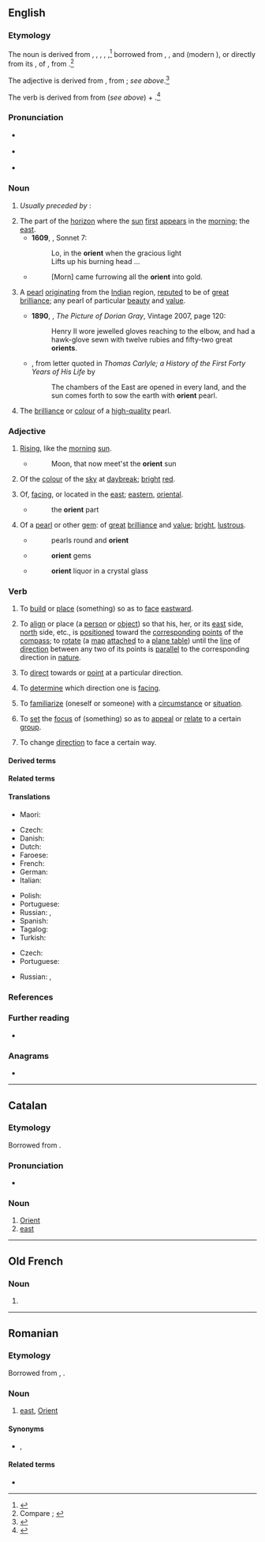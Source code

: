 {{also|Orient}}
==English==
{{was wotd|2019|September|4}}

===Etymology===
{{multiple images
|direction = vertical
|image1 = "Asia Noviter Delineata". Amsterdam, Guglielmus Blaeu, 1635.jpg
|caption1 = A 1635 map of the orient ''(sense 1)'' or [[Asia]] by {{w|Willem Blaeu}}
|image2 = Aci Castello Sicily Italy - Creative Commons by gnuckx - panoramio.jpg
|caption2 = The [[sunrise]] seen in the orient ''(sense 2)'' or [[east]] [[direction]] from {{w|Aci Castello}}, [[Sicily]], [[Italy]]
}}

{{PIE root|en|h₃er}}
The noun is derived from {{inh|en|enm|orient}}, {{m|enm|oriente}}, {{m|enm|oryent}}, {{m|enm|oryente}}, {{m|enm|oryentte||the east direction; eastern horizon or sky; eastern regions of the world, Asia, Orient; eastern edge of the world}},<ref>{{R:MED Online|entry=orient(e|pos=n|id=MED30896|accessdate=11 June 2019}}</ref> borrowed from {{bor|en|xno|orient}}, {{m|fro|oriente}}, and {{bor|en|fro|orient||east direction; Asia, Orient}} (modern {{cog|fr|orient}}), or directly from its {{glossary|etymon}} {{der|en|la|oriēns||the east; daybreak, dawn; sunrise; (''participle'') rising; appearing; originating}}, {{glossary|present}} {{glossary|active}} {{glossary|participle}} of {{m|la|orior||to get up, rise; to appear, become visible; to be born, come to exist, originate}}, from {{der|en|ine-pro|*h₃er-||to move, stir; to rise, spring}}.<ref>Compare {{R:OED Online|pos=n.'' and ''adj|id=132525|date=September 2004|nodot=yes}}; {{R:Oxford Dictionaries Online}}</ref>

The adjective is derived from {{inh|en|enm|orient||eastern; from Asia or the Orient; brilliant, shining (characteristic of jewels from the Orient)}}, from {{inh|en|enm|orient|pos=noun}}; ''see above''.<ref>{{R:MED Online|pos=adj|id=MED30893|accessdate=11 June 2019}}</ref>

The verb is derived from {{der|en|fr|orienter||to orientate; to guide; to set to north}} from {{der|en|fr|orient|pos=noun}} (''see above'') + {{m|fr|-er|pos=''suffix forming infinitives of first-conjugation verbs''}}.<ref>{{R:OED Online|pos=v|id=132526|date=September 2004}}</ref>

===Pronunciation===
* {{a|RP}} {{IPA|en|/ˈɔː.ɹɪ.ənt/}}
* {{a|GA}} {{IPA|en|/ˈɔ.ɹi.ənt/|/ˈɒ.ɹɪ-/}}
* {{hyphenation|en|or|i|ent}}

===Noun===
{{en-noun}}

# ''Usually preceded by'' '''{{l|en|the}}''': {{alternative case form of|en|Orient||a [[region]] or a [[part#Noun|part]] of the [[world]] to the [[east]] of a certain [[place#Noun|place]]; [[country|countries]] of [[Asia]], the [[East]] (especially [[East Asia]])|nocap=1}} {{defdate|from 14th c.}}
#: {{antonyms|en|occident}}
# The part of the [[horizon]] where the [[sun#Noun|sun]] [[first]] [[appear]]s in the [[morning]]; the [[east]].
#* '''1609''', {{w|William Shakespeare}}, Sonnet 7:
#*: Lo, in the '''orient''' when the gracious light
#*: Lifts up his burning head ...
#* {{rfdate||and other bibliographic particulars, eg, title of work, page, url, full name of author}} {{w|Tennyson}}
#*: [Morn] came furrowing all the '''orient''' into gold.
# {{lb|en|obsolete}} A [[pearl#Noun|pearl]] [[originate|originating]] from the [[Indian#Adjective|Indian]] region, [[repute#Verb|reputed]] to be of [[great#Adjective|great]] [[brilliance]]; {{lb|en|by extension}} any pearl of particular [[beauty]] and [[value#Noun|value]]. {{defdate|19th c.}}
#* '''1890''', {{w|Oscar Wilde}}, ''The Picture of Dorian Gray'', Vintage 2007, page 120:
#*: Henry II wore jewelled gloves reaching to the elbow, and had a hawk-glove sewn with twelve rubies and fifty-two great '''orients'''.
#* {{w|Thomas Carlyle}}, from letter quoted in ''Thomas Carlyle; a History of the First Forty Years of His Life'' by {{w|James Anthony Froude}}
#*: The chambers of the East are opened in every land, and the sun comes forth to sow the earth with '''orient''' pearl.
# {{lb|en|by extension}} The [[brilliance]] or [[colour]] of a [[high-quality]] pearl.

===Adjective===
{{en-adj|-}}

# {{lb|en|dated|poetic|also|figuratively}} [[rising#Adjective|Rising]], like the [[morning]] [[sun#Noun|sun]].
#* {{rfdate||and other bibliographic particulars, eg, title of work, page, url}} {{w|John Milton}}
#*: Moon, that now meet'st the '''orient''' sun
# {{lb|en|dated|poetic}} Of the [[colour#Noun|colour]] of the [[sky]] at [[daybreak]]; [[bright]] [[red]].
#: {{synonyms|en|Orient red}}
# {{lb|en|obsolete|except|poetic}} Of, [[face#Verb|facing]], or located in the [[east#Noun|east]]; [[eastern]], [[oriental]].
#: {{antonyms|en|occidental}}
#* {{rfdate||and other bibliographic particulars, eg, title of work, page, url, full name of author}} {{w|Hakluyt}}
#*: the '''orient''' part
# {{lb|en|obsolete|except|poetic}} Of a [[pearl]] or other [[gem]]: of [[great#Adjective|great]] [[brilliance]] and [[value#Noun|value]]; {{lb|en|by extension}} [[bright]], [[lustrous]].
#: {{synonyms|en|Thesaurus:shining}}
#* {{rfdate||and other bibliographic particulars, eg, title of work, page, url}} {{w|Jeremy Taylor}}
#*: pearls round and '''orient'''
#* {{rfdate||and other bibliographic particulars, eg, title of work, page, url, full name of author}} {{w|Wordsworth}}
#*: '''orient''' gems
#* {{rfdate||and other bibliographic particulars, eg, title of work, page, url, full name of author}} {{w|John Milton}}
#*: '''orient''' liquor in a crystal glass

===Verb===
{{en-verb}} {{term-label|en|commonly|_|US}}

# {{lb|en|transitive}} To [[build#Verb|build]] or [[place#Verb|place]] (something) so as to [[face#Verb|face]] [[eastward]].
# {{lb|en|transitive|by extension}} To [[align]] or place (a [[person]] or [[object#Noun|object]]) so that his, her, or its [[east]] side, [[north]] side, etc., is [[position#Verb|positioned]] toward the [[corresponding#Adjective|corresponding]] [[point#Noun|points]] of the [[compass#Noun|compass]]; {{lb|en|specifically|surveying}} to [[rotate]] (a [[map#Noun|map]] [[attach]]ed to a [[plane table]]) until the [[line#Noun|line]] of [[direction]] between any two of its points is [[parallel#Adjective|parallel]] to the corresponding direction in [[nature]].
#: {{synonyms|en|orientate|q1=commonly Britain}}
# {{lb|en|transitive}} To [[direct#Verb|direct]] towards or [[point#Verb|point]] at a particular direction.
#: {{synonyms|en|orientate|q1=commonly Britain}}
#: {{ux|en|The workers '''oriented''' all the signs to face the road.}}
# {{lb|en|transitive|reflexive}} To [[determine]] which direction one is [[face#Verb|facing]].
#: {{ux|en|Let me just '''orient''' myself and we can be on our way.}}
# {{lb|en|transitive|often|reflexive|figuratively}} To [[familiarize]] (oneself or someone) with a [[circumstance]] or [[situation]].
#: {{synonyms|en|orientate|q1=commonly Britain}}
#: {{antonyms|en|disorient|disorientate}}
#: {{ux|en|Give him time to '''orient''' himself within the new hierarchy.}}
# {{lb|en|transitive|figuratively}} To [[set#Verb|set]] the [[focus#Noun|focus]] of (something) so as to [[appeal#Verb|appeal]] or [[relate]] to a certain [[group#Noun|group]].
#: {{ux|en|We will '''orient''' our campaign to the youth who are often disinterested.}}
# {{lb|en|intransitive}} To change [[direction]] to face a certain way.

====Derived terms====
{{col3|en|disorient|disorientate|nonorientable|nonoriented|orientable|orientate|[[orientating]] {{qualifier|adjective}}|orientation|[[oriented]] {{qualifier|adjective}}|orienteer|orienteering|reorient|reorientate|reorientation|unorientable|unoriented}}

====Related terms====
{{col3|en|[[oriental]], [[Oriental]]|orientalism|orientalist|origin}}

====Translations====
{{trans-top|to direct towards or point at a particular direction}}
* Maori: {{t|mi|whakaanga}}
{{trans-mid}}
{{trans-bottom}}

{{trans-top|to familiarize (oneself or someone) with a situation or circumstance}}
* Czech: {{t|cs|orientovat|alt=orientovat se}}
* Danish: {{t|da|orientere|alt=orientere sig}}
* Dutch: {{t+|nl|oriënteren|alt=zich oriënteren}}
* Faroese: {{t|fo|ætta seg}} {{qualifier|rare, literary}}
* French: {{t+|fr|orienter|alt=s'orienter}}
* German: {{t+|de|orientieren|alt=sich orientieren}}
* Italian: {{t+|it|orientarsi}}
{{trans-mid}}
* Polish: {{t+|pl|orientować się}}
* Portuguese: {{t+|pt|orientar}}
* Russian: {{t+|ru|ориенти́роваться|impf}}, {{t+|ru|сориенти́роваться|pf}}
* Spanish: {{t+|es|orientar|alt=orientarse}}
* Tagalog: {{t|tl|ilantang}}
* Turkish: {{t|tr|oriyantal}}
{{trans-bottom}}

{{trans-top|to set the focus of (something) so as to appeal or relate to a certain group}}
* Czech: {{t|cs|orientovat}}
* Portuguese: {{t+|pt|orientar}}
{{trans-mid}}
* Russian: {{t+|ru|ориенти́ровать|impf}}, {{t+|ru|сориенти́ровать|pf}}
{{trans-bottom}}

===References===
<references />

===Further reading===
* {{pedia|Orient}}

===Anagrams===
* {{anagrams|en|a=einort|Ireton|iteron|norite|retino-|tonier|trione}}

----

==Catalan==

===Etymology===
Borrowed from {{bor|ca|la|oriens|oriens, orientem}}.

===Pronunciation===
* {{ca-IPA}}

===Noun===
{{ca-noun|m}}

# [[Orient]]
# [[east]]

----

==Old French==

===Noun===
{{fro-noun|m|-}}

# {{alternative form of|oriant|lang=fro}}

----

==Romanian==

===Etymology===
Borrowed from {{bor|ro|fr|orient}}, {{bor|ro|la|oriens|oriens, orientem}}.

===Noun===
{{ro-noun|n|-}}

# [[east]], [[Orient]]

====Synonyms====
* {{l|ro|est}} {{q|standard}}, {{l|ro|răsărit}} {{q|somewhat uncommon today}}

====Related terms====
* {{l|ro|oriental}}